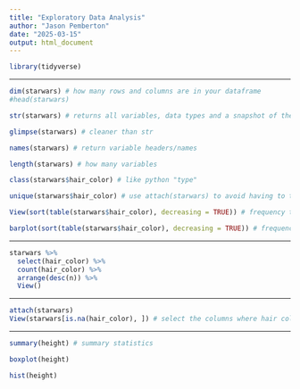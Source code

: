 ```yaml
---
title: "Exploratory Data Analysis"
author: "Jason Pemberton"
date: "2025-03-15"
output: html_document
---
```


```r
library(tidyverse)
```

---

```r
dim(starwars) # how many rows and columns are in your dataframe
#head(starwars)

str(starwars) # returns all variables, data types and a snapshot of the data

glimpse(starwars) # cleaner than str

names(starwars) # return variable headers/names

length(starwars) # how many variables

class(starwars$hair_color) # like python "type"

unique(starwars$hair_color) # use attach(starwars) to avoid having to type the df name

View(sort(table(starwars$hair_color), decreasing = TRUE)) # frequency table of values

barplot(sort(table(starwars$hair_color), decreasing = TRUE)) # frequency table of values
```

---

```r

starwars %>% 
  select(hair_color) %>% 
  count(hair_color) %>%
  arrange(desc(n)) %>% 
  View()

```

---

```r

attach(starwars)
View(starwars[is.na(hair_color), ]) # select the columns where hair color is NA
```

---

```r

summary(height) # summary statistics

boxplot(height)

hist(height)
```

